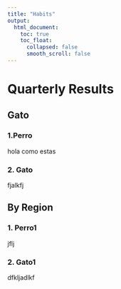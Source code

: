 ```yaml
---
title: "Habits"
output:
  html_document:
    toc: true
    toc_float:
      collapsed: false
      smooth_scroll: false
---
```


# Quarterly Results {.tabset}

## Gato

### 1.Perro

hola como estas

### 2. Gato

fjalkfj

## By Region

### 1. Perro1
jflj

### 2. Gato1

dfkljadlkf
